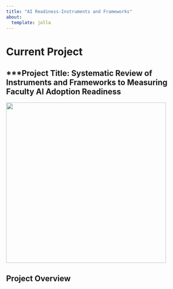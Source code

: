 ---
title: "AI Readiness-Instruments and Frameworks"
about:
  template: jolla
---

# **Current Project**

## \*\*\*Project Title: Systematic Review of Instruments and Frameworks to Measuring Faculty AI Adoption Readiness

![](images/community%20network.jpg){width="436"}

## **Project Overview**


